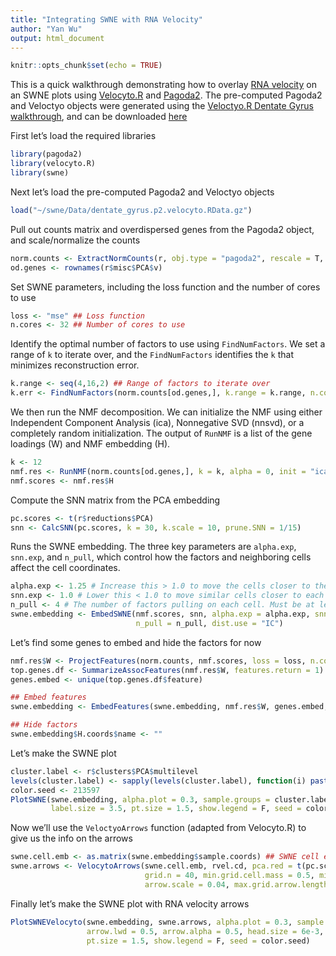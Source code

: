 ```yaml
---
title: "Integrating SWNE with RNA Velocity"
author: "Yan Wu"
output: html_document
---
```


```r
knitr::opts_chunk$set(echo = TRUE)
```

This is a quick walkthrough demonstrating how to overlay [RNA velocity](http://velocyto.org/) on an SWNE plots using [Velocyto.R](https://github.com/velocyto-team/velocyto.R) and [Pagoda2](https://github.com/hms-dbmi/pagoda2). The pre-computed Pagoda2 and Veloctyo objects were generated using the [Veloctyo.R Dentate Gyrus walkthrough](http://pklab.med.harvard.edu/velocyto/notebooks/R/DG1.nb.html), and can be downloaded [here](ftp://genome-miner.ucsd.edu/swne_files/dentate_gyrus.p2.velocyto.RData.gz)

First let's load the required libraries
```r
library(pagoda2)
library(velocyto.R)
library(swne)
```


Next let's load the pre-computed Pagoda2 and Veloctyo objects
```r
load("~/swne/Data/dentate_gyrus.p2.velocyto.RData.gz")
```


Pull out counts matrix and overdispersed genes from the Pagoda2 object, and scale/normalize the counts
```r
norm.counts <- ExtractNormCounts(r, obj.type = "pagoda2", rescale = T, rescale.method = "log", batch = NULL)
od.genes <- rownames(r$misc$PCA$v)
```

Set SWNE parameters, including the loss function and the number of cores to use
```r
loss <- "mse" ## Loss function
n.cores <- 32 ## Number of cores to use
```

Identify the optimal number of factors to use using `FindNumFactors`. We set a range of `k` to iterate over, and the `FindNumFactors` identifies the `k` that minimizes reconstruction error.
```r
k.range <- seq(4,16,2) ## Range of factors to iterate over
k.err <- FindNumFactors(norm.counts[od.genes,], k.range = k.range, n.cores = n.cores, do.plot = T, loss = loss)
```

We then run the NMF decomposition. We can initialize the NMF using either Independent Component Analysis (ica), Nonnegative SVD (nnsvd), or a completely random initialization. The output of `RunNMF` is a list of the gene loadings (W) and NMF embedding (H).
```r
k <- 12
nmf.res <- RunNMF(norm.counts[od.genes,], k = k, alpha = 0, init = "ica", n.cores = n.cores, loss = loss)
nmf.scores <- nmf.res$H
```

Compute the SNN matrix from the PCA embedding
```r
pc.scores <- t(r$reductions$PCA)
snn <- CalcSNN(pc.scores, k = 30, k.scale = 10, prune.SNN = 1/15)
```

Runs the SWNE embedding. The three key parameters are `alpha.exp`, `snn.exp`, and `n_pull`, which control how the factors and neighboring cells affect the cell coordinates.
```r
alpha.exp <- 1.25 # Increase this > 1.0 to move the cells closer to the factors. Values > 2 start to distort the data.
snn.exp <- 1.0 # Lower this < 1.0 to move similar cells closer to each other
n_pull <- 4 # The number of factors pulling on each cell. Must be at least 3.
swne.embedding <- EmbedSWNE(nmf.scores, snn, alpha.exp = alpha.exp, snn.exp = snn.exp,
                            n_pull = n_pull, dist.use = "IC")
```

Let's find some genes to embed and hide the factors for now
```r
nmf.res$W <- ProjectFeatures(norm.counts, nmf.scores, loss = loss, n.cores = n.cores)
top.genes.df <- SummarizeAssocFeatures(nmf.res$W, features.return = 1)
genes.embed <- unique(top.genes.df$feature)

## Embed features
swne.embedding <- EmbedFeatures(swne.embedding, nmf.res$W, genes.embed, alpha.exp = 1.25, n_pull = 4)

## Hide factors
swne.embedding$H.coords$name <- ""
```


Let's make the SWNE plot
```r
cluster.label <- r$clusters$PCA$multilevel
levels(cluster.label) <- sapply(levels(cluster.label), function(i) paste("C", i, sep = ""))
color.seed <- 213597
PlotSWNE(swne.embedding, alpha.plot = 0.3, sample.groups = cluster.label, do.label = T,
         label.size = 3.5, pt.size = 1.5, show.legend = F, seed = color.seed)
```

Now we'll use the `VeloctyoArrows` function (adapted from Velocyto.R) to give us the info on the arrows
```r
swne.cell.emb <- as.matrix(swne.embedding$sample.coords) ## SWNE cell embeddings
swne.arrows <- VelocytoArrows(swne.cell.emb, rvel.cd, pca.red = t(pc.scores), n = 250, scale = "sqrt", 
                              grid.n = 40, min.grid.cell.mass = 0.5, min.arrow.size = 0.0025, 
                              arrow.scale = 0.04, max.grid.arrow.length = 0.04, n.cores = n.cores)
```

Finally let's make the SWNE plot with RNA velocity arrows
```r
PlotSWNEVelocyto(swne.embedding, swne.arrows, alpha.plot = 0.3, sample.groups = cluster.label,
                 arrow.lwd = 0.5, arrow.alpha = 0.5, head.size = 6e-3, do.label = T, label.size = 3.5, 
                 pt.size = 1.5, show.legend = F, seed = color.seed)
```
